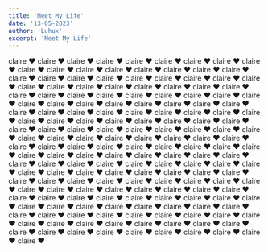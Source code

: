 ```yaml
---
title: 'Meet My Life'
date: '13-05-2023'
author: 'Luhux'
excerpt: 'Meet My Life'
---
```


claire ❤️ claire ❤️ claire ❤️ claire ❤️ claire ❤️ claire ❤️ claire ❤️ claire ❤️ claire ❤️ claire ❤️ claire ❤️ claire ❤️ claire ❤️ claire ❤️ claire ❤️ claire ❤️ claire ❤️ claire ❤️ claire ❤️ claire ❤️ claire ❤️ claire ❤️ claire ❤️ claire ❤️ claire ❤️ claire ❤️ claire ❤️ claire ❤️ claire ❤️ claire ❤️ claire ❤️ claire ❤️ claire ❤️ claire ❤️ claire ❤️ claire ❤️ claire ❤️ claire ❤️ claire ❤️ claire ❤️ claire ❤️ claire ❤️ claire ❤️ claire ❤️ claire ❤️ claire ❤️ claire ❤️ claire ❤️ claire ❤️ claire ❤️ claire ❤️ claire ❤️ claire ❤️ claire ❤️ claire ❤️ claire ❤️ claire ❤️ claire ❤️ claire ❤️ claire ❤️ claire ❤️ claire ❤️ claire ❤️ claire ❤️ claire ❤️ claire ❤️ claire ❤️ claire ❤️ claire ❤️ claire ❤️ claire ❤️ claire ❤️ claire ❤️ claire ❤️ claire ❤️ claire ❤️ claire ❤️ claire ❤️ claire ❤️ claire ❤️ claire ❤️ claire ❤️ claire ❤️ claire ❤️ claire ❤️ claire ❤️ claire ❤️ claire ❤️ claire ❤️ claire ❤️ claire ❤️ claire ❤️ claire ❤️ claire ❤️ claire ❤️ claire ❤️ claire ❤️ claire ❤️ claire ❤️ claire ❤️ claire ❤️ claire ❤️ claire ❤️ claire ❤️ claire ❤️ claire ❤️ claire ❤️ claire ❤️ claire ❤️ claire ❤️ claire ❤️ claire ❤️ claire ❤️ claire ❤️ claire ❤️ claire ❤️ claire ❤️ claire ❤️ claire ❤️ claire ❤️ claire ❤️ claire ❤️ claire ❤️ claire ❤️ claire ❤️ claire ❤️ claire ❤️ claire ❤️ claire ❤️ claire ❤️ claire ❤️ claire ❤️ claire ❤️ claire ❤️ claire ❤️ claire ❤️ claire ❤️ claire ❤️ claire ❤️ claire ❤️ claire ❤️ claire ❤️ claire ❤️ claire ❤️ claire ❤️ claire ❤️ claire ❤️ claire ❤️ claire ❤️ claire ❤️ claire ❤️ claire ❤️ claire ❤️ claire ❤️ claire ❤️ claire ❤️ claire ❤️ claire ❤️ claire ❤️ claire ❤️ claire ❤️ claire ❤️ claire ❤️ claire ❤️ claire ❤️ claire ❤️ claire ❤️ claire ❤️ claire ❤️ claire ❤️ claire ❤️ claire ❤️ claire ❤️ claire ❤️ claire ❤️ claire ❤️ claire ❤️ claire ❤️ claire ❤️ claire ❤️